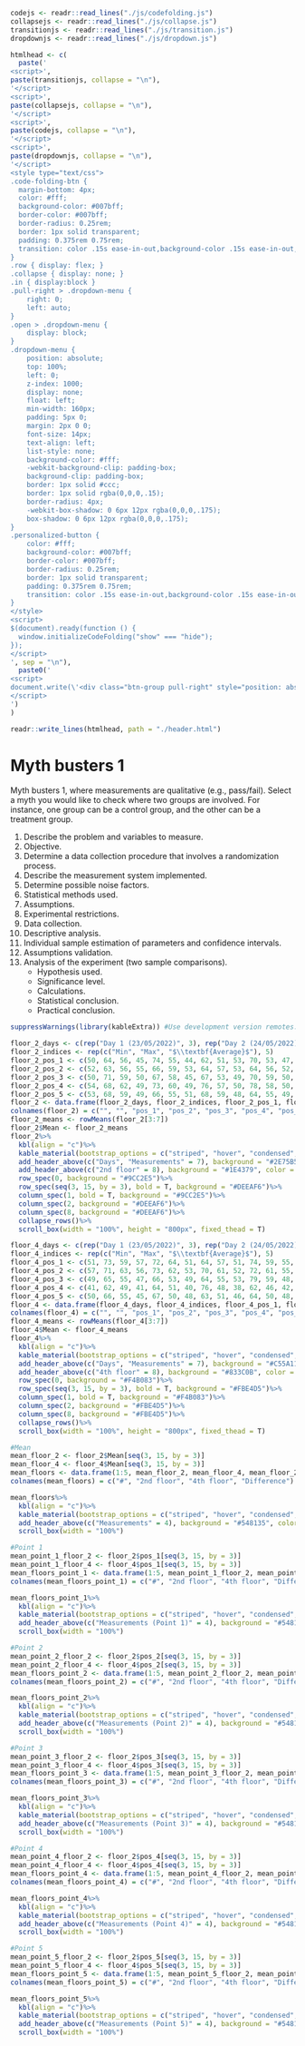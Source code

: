```R
codejs <- readr::read_lines("./js/codefolding.js")
collapsejs <- readr::read_lines("./js/collapse.js")
transitionjs <- readr::read_lines("./js/transition.js")
dropdownjs <- readr::read_lines("./js/dropdown.js")

htmlhead <- c(
  paste('
<script>',
paste(transitionjs, collapse = "\n"),
'</script>
<script>',
paste(collapsejs, collapse = "\n"),
'</script>
<script>',
paste(codejs, collapse = "\n"),
'</script>
<script>',
paste(dropdownjs, collapse = "\n"),
'</script>
<style type="text/css">
.code-folding-btn { 
  margin-bottom: 4px; 
  color: #fff;
  background-color: #007bff;
  border-color: #007bff;
  border-radius: 0.25rem;
  border: 1px solid transparent;
  padding: 0.375rem 0.75rem;
  transition: color .15s ease-in-out,background-color .15s ease-in-out,border-color .15s ease-in-out,box-shadow .15s ease-in-out;
}
.row { display: flex; }
.collapse { display: none; }
.in { display:block }
.pull-right > .dropdown-menu {
    right: 0;
    left: auto;
}
.open > .dropdown-menu {
    display: block;
}
.dropdown-menu {
    position: absolute;
    top: 100%;
    left: 0;
    z-index: 1000;
    display: none;
    float: left;
    min-width: 160px;
    padding: 5px 0;
    margin: 2px 0 0;
    font-size: 14px;
    text-align: left;
    list-style: none;
    background-color: #fff;
    -webkit-background-clip: padding-box;
    background-clip: padding-box;
    border: 1px solid #ccc;
    border: 1px solid rgba(0,0,0,.15);
    border-radius: 4px;
    -webkit-box-shadow: 0 6px 12px rgba(0,0,0,.175);
    box-shadow: 0 6px 12px rgba(0,0,0,.175);
}
.personalized-button {
    color: #fff;
    background-color: #007bff;
    border-color: #007bff;
    border-radius: 0.25rem;
    border: 1px solid transparent;
    padding: 0.375rem 0.75rem;
    transition: color .15s ease-in-out,background-color .15s ease-in-out,border-color .15s ease-in-out,box-shadow .15s ease-in-out;
}
</style>
<script>
$(document).ready(function () {
  window.initializeCodeFolding("show" === "hide");
});
</script>
', sep = "\n"),
  paste0('
<script>
document.write(\'<div class="btn-group pull-right" style="position: absolute; top: 20%; right: 2%; z-index: 200"><button type="button" class="btn btn-default btn-xs dropdown-toggle personalized-button" data-toggle="dropdown" aria-haspopup="true" aria-expanded="true" data-_extension-text-contrast=""><span>Code</span> <span class="caret"></span></button><ul class="dropdown-menu" style="min-width: 50px;"><li><a id="rmd-show-all-code" href="#">Show All Code</a></li><li><a id="rmd-hide-all-code" href="#">Hide All Code</a></li></ul></div>\')
</script>
')
)

readr::write_lines(htmlhead, path = "./header.html")
```

# Myth busters 1

Myth busters 1, where measurements are qualitative (e.g., pass/fail). Select a myth you would like to check where two groups are involved. For instance, one group can be a control group, and the other can be a treatment group.

1.  Describe the problem and variables to measure.
2.  Objective.
3.  Determine a data collection procedure that involves a randomization process.
4.  Describe the measurement system implemented.
5.  Determine possible noise factors.
6.  Statistical methods used.
7.  Assumptions.
8.  Experimental restrictions.
9.  Data collection.
10. Descriptive analysis.
11. Individual sample estimation of parameters and confidence intervals.
12. Assumptions validation.
13. Analysis of the experiment (two sample comparisons).
    -   Hypothesis used.
    -   Significance level.
    -   Calculations.
    -   Statistical conclusion.
    -   Practical conclusion.

```R
suppressWarnings(library(kableExtra)) #Use development version remotes::install_github("haozhu233/kableExtra") - CRAN version has a bug for collapse_rows function

floor_2_days <- c(rep("Day 1 (23/05/2022)", 3), rep("Day 2 (24/05/2022)", 3), rep("Day 3 (25/05/2022)", 3), rep("Day 4 (26/05/2022)", 3), rep("Day 5 (27/05/2022)", 3))
floor_2_indices <- rep(c("Min", "Max", "$\\textbf{Average}$"), 5)
floor_2_pos_1 <- c(50, 64, 56, 45, 74, 55, 44, 62, 51, 53, 70, 53, 47, 71, 55)
floor_2_pos_2 <- c(52, 63, 56, 55, 66, 59, 53, 64, 57, 53, 64, 56, 52, 61, 55)
floor_2_pos_3 <- c(50, 71, 59, 50, 67, 58, 45, 67, 53, 49, 70, 59, 50, 64, 56)
floor_2_pos_4 <- c(54, 68, 62, 49, 73, 60, 49, 76, 57, 50, 78, 58, 50, 69, 60)
floor_2_pos_5 <- c(53, 68, 59, 49, 66, 55, 51, 68, 59, 48, 64, 55, 49, 61, 54)
floor_2 <- data.frame(floor_2_days, floor_2_indices, floor_2_pos_1, floor_2_pos_2, floor_2_pos_3, floor_2_pos_4, floor_2_pos_5)
colnames(floor_2) = c("", "", "pos_1", "pos_2", "pos_3", "pos_4", "pos_5")
floor_2_means <- rowMeans(floor_2[3:7])
floor_2$Mean <- floor_2_means
floor_2%>%
  kbl(align = "c")%>%
  kable_material(bootstrap_options = c("striped", "hover", "condensed", "responsive"), full_width = F)%>%
  add_header_above(c("Days", "Measurements" = 7), background = "#2E75B5", color = "#FFFFFF")%>%
  add_header_above(c("2nd floor" = 8), background = "#1E4379", color = "#FFFFFF")%>%
  row_spec(0, background = "#9CC2E5")%>%
  row_spec(seq(3, 15, by = 3), bold = T, background = "#DEEAF6")%>%
  column_spec(1, bold = T, background = "#9CC2E5")%>%
  column_spec(2, background = "#DEEAF6")%>%
  column_spec(8, background = "#DEEAF6")%>%
  collapse_rows()%>%
  scroll_box(width = "100%", height = "800px", fixed_thead = T)

floor_4_days <- c(rep("Day 1 (23/05/2022)", 3), rep("Day 2 (24/05/2022)", 3), rep("Day 3 (25/05/2022)", 3), rep("Day 4 (26/05/2022)", 3), rep("Day 5 (27/05/2022)", 3))
floor_4_indices <- rep(c("Min", "Max", "$\\textbf{Average}$"), 5)
floor_4_pos_1 <- c(51, 73, 59, 57, 72, 64, 51, 64, 57, 51, 74, 59, 55, 80, 60)
floor_4_pos_2 <- c(57, 71, 63, 56, 73, 62, 53, 70, 61, 52, 72, 61, 55, 73, 62)
floor_4_pos_3 <- c(49, 65, 55, 47, 66, 53, 49, 64, 55, 53, 79, 59, 48, 64, 55)
floor_4_pos_4 <- c(41, 62, 49, 41, 64, 51, 40, 76, 48, 38, 62, 46, 42, 66, 50)
floor_4_pos_5 <- c(50, 66, 55, 45, 67, 50, 48, 63, 51, 46, 64, 50, 48, 63, 53)
floor_4 <- data.frame(floor_4_days, floor_4_indices, floor_4_pos_1, floor_4_pos_2, floor_4_pos_3, floor_4_pos_4, floor_4_pos_5)
colnames(floor_4) = c("", "", "pos_1", "pos_2", "pos_3", "pos_4", "pos_5")
floor_4_means <- rowMeans(floor_4[3:7])
floor_4$Mean <- floor_4_means
floor_4%>%
  kbl(align = "c")%>%
  kable_material(bootstrap_options = c("striped", "hover", "condensed", "responsive"), full_width = F)%>%
  add_header_above(c("Days", "Measurements" = 7), background = "#C55A11", color = "#FFFFFF")%>%
  add_header_above(c("4th floor" = 8), background = "#833C0B", color = "#FFFFFF")%>%
  row_spec(0, background = "#F4B083")%>%
  row_spec(seq(3, 15, by = 3), bold = T, background = "#FBE4D5")%>%
  column_spec(1, bold = T, background = "#F4B083")%>%
  column_spec(2, background = "#FBE4D5")%>%
  column_spec(8, background = "#FBE4D5")%>%
  collapse_rows()%>%
  scroll_box(width = "100%", height = "800px", fixed_thead = T)

```

```R
#Mean
mean_floor_2 <- floor_2$Mean[seq(3, 15, by = 3)]
mean_floor_4 <- floor_4$Mean[seq(3, 15, by = 3)]
mean_floors <- data.frame(1:5, mean_floor_2, mean_floor_4, mean_floor_2 - mean_floor_4)
colnames(mean_floors) = c("#", "2nd floor", "4th floor", "Difference")

mean_floors%>%
  kbl(align = "c")%>%
  kable_material(bootstrap_options = c("striped", "hover", "condensed", "responsive"), full_width = F)%>%
  add_header_above(c("Measurements" = 4), background = "#548135", color = "#FFFFFF")%>%
  scroll_box(width = "100%")

#Point 1
mean_point_1_floor_2 <- floor_2$pos_1[seq(3, 15, by = 3)]
mean_point_1_floor_4 <- floor_4$pos_1[seq(3, 15, by = 3)]
mean_floors_point_1 <- data.frame(1:5, mean_point_1_floor_2, mean_point_1_floor_4, mean_point_1_floor_2 - mean_point_1_floor_4)
colnames(mean_floors_point_1) = c("#", "2nd floor", "4th floor", "Difference")

mean_floors_point_1%>%
  kbl(align = "c")%>%
  kable_material(bootstrap_options = c("striped", "hover", "condensed", "responsive"), full_width = F)%>%
  add_header_above(c("Measurements (Point 1)" = 4), background = "#548135", color = "#FFFFFF")%>%
  scroll_box(width = "100%")

#Point 2
mean_point_2_floor_2 <- floor_2$pos_2[seq(3, 15, by = 3)]
mean_point_2_floor_4 <- floor_4$pos_2[seq(3, 15, by = 3)]
mean_floors_point_2 <- data.frame(1:5, mean_point_2_floor_2, mean_point_2_floor_4, mean_point_2_floor_2 - mean_point_2_floor_4)
colnames(mean_floors_point_2) = c("#", "2nd floor", "4th floor", "Difference")

mean_floors_point_2%>%
  kbl(align = "c")%>%
  kable_material(bootstrap_options = c("striped", "hover", "condensed", "responsive"), full_width = F)%>%
  add_header_above(c("Measurements (Point 2)" = 4), background = "#548135", color = "#FFFFFF")%>%
  scroll_box(width = "100%")

#Point 3
mean_point_3_floor_2 <- floor_2$pos_3[seq(3, 15, by = 3)]
mean_point_3_floor_4 <- floor_4$pos_3[seq(3, 15, by = 3)]
mean_floors_point_3 <- data.frame(1:5, mean_point_3_floor_2, mean_point_3_floor_4, mean_point_3_floor_2 - mean_point_3_floor_4)
colnames(mean_floors_point_3) = c("#", "2nd floor", "4th floor", "Difference")

mean_floors_point_3%>%
  kbl(align = "c")%>%
  kable_material(bootstrap_options = c("striped", "hover", "condensed", "responsive"), full_width = F)%>%
  add_header_above(c("Measurements (Point 3)" = 4), background = "#548135", color = "#FFFFFF")%>%
  scroll_box(width = "100%")

#Point 4
mean_point_4_floor_2 <- floor_2$pos_4[seq(3, 15, by = 3)]
mean_point_4_floor_4 <- floor_4$pos_4[seq(3, 15, by = 3)]
mean_floors_point_4 <- data.frame(1:5, mean_point_4_floor_2, mean_point_4_floor_4, mean_point_4_floor_2 - mean_point_4_floor_4)
colnames(mean_floors_point_4) = c("#", "2nd floor", "4th floor", "Difference")

mean_floors_point_4%>%
  kbl(align = "c")%>%
  kable_material(bootstrap_options = c("striped", "hover", "condensed", "responsive"), full_width = F)%>%
  add_header_above(c("Measurements (Point 4)" = 4), background = "#548135", color = "#FFFFFF")%>%
  scroll_box(width = "100%")

#Point 5
mean_point_5_floor_2 <- floor_2$pos_5[seq(3, 15, by = 3)]
mean_point_5_floor_4 <- floor_4$pos_5[seq(3, 15, by = 3)]
mean_floors_point_5 <- data.frame(1:5, mean_point_5_floor_2, mean_point_5_floor_4, mean_point_5_floor_2 - mean_point_5_floor_4)
colnames(mean_floors_point_5) = c("#", "2nd floor", "4th floor", "Difference")

mean_floors_point_5%>%
  kbl(align = "c")%>%
  kable_material(bootstrap_options = c("striped", "hover", "condensed", "responsive"), full_width = F)%>%
  add_header_above(c("Measurements (Point 5)" = 4), background = "#548135", color = "#FFFFFF")%>%
  scroll_box(width = "100%")
```

